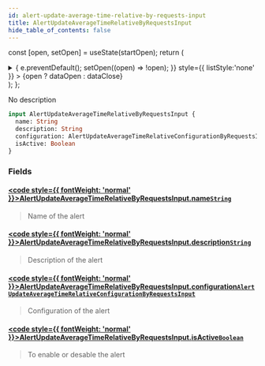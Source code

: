 ```yaml
---
id: alert-update-average-time-relative-by-requests-input
title: AlertUpdateAverageTimeRelativeByRequestsInput
hide_table_of_contents: false
---
```






const [open, setOpen] = useState(startOpen);
return (
<details {...(open ? { open: true } : {})} className="details" style={{ border:'none', boxShadow:'none', background:'var(--ifm-background-color)' }}>
<summary
onClick={(e) => {
e.preventDefault();
setOpen((open) => !open);
}}
style={{ listStyle:'none' }} >
{open ? dataOpen : dataClose}
</summary>
{open && children}
</details>
);
};

No description

```graphql
input AlertUpdateAverageTimeRelativeByRequestsInput {
  name: String
  description: String
  configuration: AlertUpdateAverageTimeRelativeConfigurationByRequestsInput
  isActive: Boolean
}
```

### Fields

#### [<code style={{ fontWeight: 'normal' }}>AlertUpdateAverageTimeRelativeByRequestsInput.<b>name</b></code>](#)<Bullet />[`String`](/api/scalars/string) <Badge class="badge badge--secondary" text="scalar"/>

> Name of the alert

#### [<code style={{ fontWeight: 'normal' }}>AlertUpdateAverageTimeRelativeByRequestsInput.<b>description</b></code>](#)<Bullet />[`String`](/api/scalars/string) <Badge class="badge badge--secondary" text="scalar"/>

> Description of the alert

#### [<code style={{ fontWeight: 'normal' }}>AlertUpdateAverageTimeRelativeByRequestsInput.<b>configuration</b></code>](#)<Bullet />[`AlertUpdateAverageTimeRelativeConfigurationByRequestsInput`](/api/inputs/alert-update-average-time-relative-configuration-by-requests-input) <Badge class="badge badge--secondary" text="input"/>

> Configuration of the alert

#### [<code style={{ fontWeight: 'normal' }}>AlertUpdateAverageTimeRelativeByRequestsInput.<b>isActive</b></code>](#)<Bullet />[`Boolean`](/api/scalars/boolean) <Badge class="badge badge--secondary" text="scalar"/>

> To enable or desable the alert

